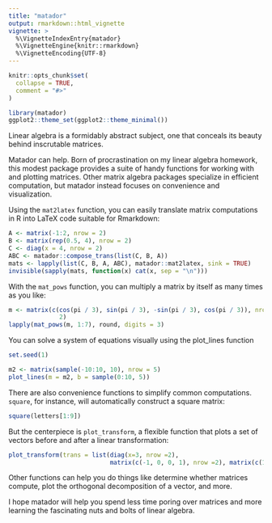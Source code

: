 ```yaml
---
title: "matador"
output: rmarkdown::html_vignette
vignette: >
  %\VignetteIndexEntry{matador}
  %\VignetteEngine{knitr::rmarkdown}
  %\VignetteEncoding{UTF-8}
---
```


```r
knitr::opts_chunk$set(
  collapse = TRUE,
  comment = "#>"
)
```

```r
library(matador)
ggplot2::theme_set(ggplot2::theme_minimal())
```
Linear algebra is a formidably abstract subject, one that conceals its beauty behind inscrutable matrices.

Matador can help. Born of procrastination on my linear algebra homework, this modest package provides a suite of handy functions for working with and plotting matrices. Other matrix
algebra packages specialize in efficient computation, but matador instead focuses
on convenience and visualization.

Using the `mat2latex` function, you can easily translate matrix computations in R into LaTeX code suitable for Rmarkdown:
```r
A <- matrix(-1:2, nrow = 2)
B <- matrix(rep(0.5, 4), nrow = 2)
C <- diag(x = 4, nrow = 2)
ABC <- matador::compose_trans(list(C, B, A))
mats <- lapply(list(C, B, A, ABC), matador::mat2latex, sink = TRUE)
invisible(sapply(mats, function(x) cat(x, sep = "\n")))
```

With the `mat_pows` function, you can multiply a matrix by itself as many times as you like:
```r

m <- matrix(c(cos(pi / 3), sin(pi / 3), -sin(pi / 3), cos(pi / 3)), nrow =
              2)
lapply(mat_pows(m, 1:7), round, digits = 3) 
```
You can solve a system of equations visually using the plot_lines function
```r
set.seed(1)

m2 <- matrix(sample(-10:10, 10), nrow = 5)
plot_lines(m = m2, b = sample(0:10, 5)) 
```
There are also convenience functions to simplify common computations. `square`,
for instance, will automatically construct a square matrix:

```r
square(letters[1:9])
```

But the centerpiece is `plot_transform`, a flexible function that plots a set of vectors before and after a linear transformation:
```r
plot_transform(trans = list(diag(x=3, nrow =2), 
                            matrix(c(-1, 0, 0, 1), nrow =2), matrix(c(1, 0, 2, 1), nrow = 2))) 
```
Other functions can help you do things like determine whether matrices 
compute, plot the orthogonal decomposition of a vector, and more.

I hope matador will help you spend less time poring over matrices and more
learning the fascinating nuts and bolts of linear algebra.
